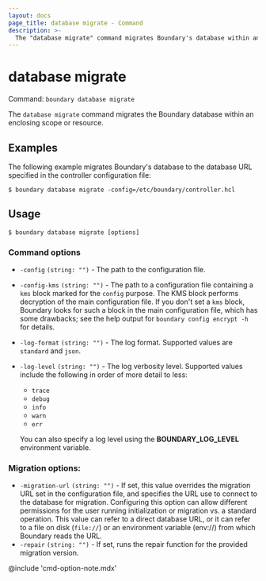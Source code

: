 ```yaml
---
layout: docs
page_title: database migrate - Command
description: >-
  The "database migrate" command migrates Boundary's database within an enclosing scope or resource.
---
```


# database migrate

Command: `boundary database migrate`

The `database migrate` command migrates the Boundary database within an enclosing scope or resource.

## Examples

The following example migrates Boundary's database to the database URL specified in the controller configuration file:

```shell-session
$ boundary database migrate -config=/etc/boundary/controller.hcl
```

## Usage

<CodeBlockConfig hideClipboard>

```shell-session
$ boundary database migrate [options]
```

</CodeBlockConfig>


### Command options

- `-config` `(string: "")` - The path to the configuration file.
- `-config-kms` `(string: "")` - The path to a configuration file containing a `kms` block marked for the `config` purpose.
The KMS block performs decryption of the main configuration file.
If you don't set a `kms` block, Boundary looks for such a block in the main configuration file, which has some drawbacks; see the help output for `boundary config encrypt -h` for details.
- `-log-format` `(string: "")` - The log format. Supported values are `standard` and `json`.
- `-log-level` `(string: "")` - The log verbosity level. Supported values include the following in order of more detail to less:

  - `trace`
  - `debug`
  - `info`
  - `warn`
  - `err`

  You can also specify a log level using the **BOUNDARY_LOG_LEVEL** environment variable.

### Migration options:

- `-migration-url` `(string: "")` - If set, this value overrides the migration URL set in the configuration file, and specifies the URL use to connect to the database for migration.
Configuring this option can allow different permissions for the user running initialization or migration vs. a standard operation.
This value can refer to a direct database URL, or it can refer to a file on disk (`file://`) or an environment variable (env://) from which Boundary reads the URL.
- `-repair` `(string: "")` - If set, runs the repair function for the provided migration
  version.


@include 'cmd-option-note.mdx'
